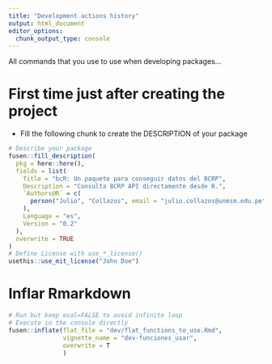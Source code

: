 ```yaml
---
title: "Development actions history"
output: html_document
editor_options: 
  chunk_output_type: console
---
```


All commands that you use to use when developing packages...

# First time just after creating the project

- Fill the following chunk to create the DESCRIPTION of your package

```r
# Describe your package
fusen::fill_description(
  pkg = here::here(),
  fields = list(
    Title = "bcR: Un paquete para conseguir datos del BCRP",
    Description = "Consulta BCRP API directamente desde R.",
    `Authors@R` = c(
      person("Julio", "Collazos", email = "julio.collazos@unmsm.edu.pe", role = c("aut", "cre"))
    ),
    Language = "es",
    Version = "0.2"
  ),
  overwrite = TRUE
)
# Define License with use_*_license()
usethis::use_mit_license("John Doe")
```


# Inflar Rmarkdown

```r
# Run but keep eval=FALSE to avoid infinite loop
# Execute in the console directly
fusen::inflate(flat_file = "dev/flat_functions_to_use.Rmd",
               vignette_name = "dev-funciones_usar",
               overwrite = T
               )

```



